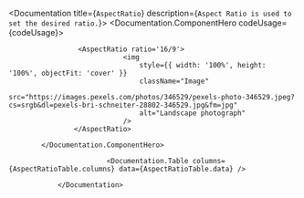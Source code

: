 

<Documentation title={`AspectRatio`}  description={`
                    Aspect Ratio is used to set the desired ratio.
                `}>
                    <Documentation.ComponentHero codeUsage={codeUsage}>
              
                     <AspectRatio ratio='16/9'>
                                <img
                                    style={{ width: '100%', height: '100%', objectFit: 'cover' }}
                                    className="Image"
                                    src="https://images.pexels.com/photos/346529/pexels-photo-346529.jpeg?cs=srgb&dl=pexels-bri-schneiter-28802-346529.jpg&fm=jpg"
                                    alt="Landscape photograph"
                                />
                    </AspectRatio>
              
            </Documentation.ComponentHero>
        
                            <Documentation.Table columns={AspectRatioTable.columns} data={AspectRatioTable.data} />
            
                </Documentation>